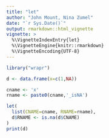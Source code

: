 ```yaml
---
title: "let"
author: "John Mount, Nina Zumel"
date: "`r Sys.Date()`"
output: rmarkdown::html_vignette
vignette: >
  %\VignetteIndexEntry{let}
  %\VignetteEngine{knitr::rmarkdown}
  %\VignetteEncoding{UTF-8}
---
```



```r
library("wrapr")

d <- data.frame(x=c(1,NA))

cname <- 'x'
rname <- paste0(cname,'_isNA')

let(
  list(CNAME=cname, RNAME=rname),
  d$RNAME <- is.na(d$CNAME)
)
print(d)
```

